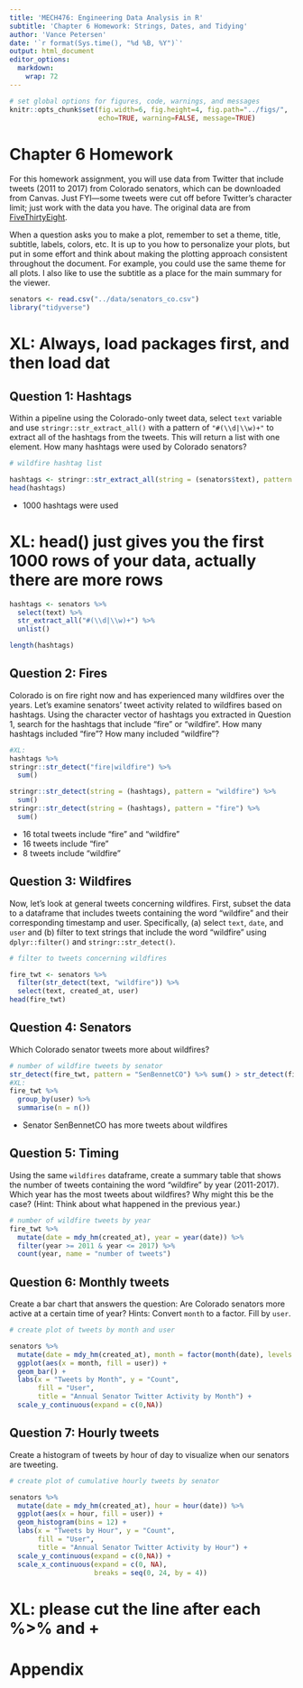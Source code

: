 ```yaml
---
title: 'MECH476: Engineering Data Analysis in R'
subtitle: 'Chapter 6 Homework: Strings, Dates, and Tidying' 
author: 'Vance Petersen'
date: '`r format(Sys.time(), "%d %B, %Y")`'
output: html_document
editor_options: 
  markdown: 
    wrap: 72
---
```


```r
# set global options for figures, code, warnings, and messages
knitr::opts_chunk$set(fig.width=6, fig.height=4, fig.path="../figs/",
                      echo=TRUE, warning=FALSE, message=TRUE)
```

# Chapter 6 Homework

For this homework assignment, you will use data from Twitter that
include tweets (2011 to 2017) from Colorado senators, which can be
downloaded from Canvas. Just FYI---some tweets were cut off before
Twitter's character limit; just work with the data you have. The
original data are from
[FiveThirtyEight](https://github.com/fivethirtyeight/data/tree/master/twitter-ratio).

When a question asks you to make a plot, remember to set a theme, title,
subtitle, labels, colors, etc. It is up to you how to personalize your
plots, but put in some effort and think about making the plotting
approach consistent throughout the document. For example, you could use
the same theme for all plots. I also like to use the subtitle as a place
for the main summary for the viewer.

\newpage

```r
senators <- read.csv("../data/senators_co.csv")
library("tidyverse")

```

# XL: Always, load packages first, and then load dat

## Question 1: Hashtags

Within a pipeline using the Colorado-only tweet data, select `text`
variable and use `stringr::str_extract_all()` with a pattern of
`"#(\\d|\\w)+"` to extract all of the hashtags from the tweets. This
will return a list with one element. How many hashtags were used by
Colorado senators?

```r
# wildfire hashtag list

hashtags <- stringr::str_extract_all(string = (senators$text), pattern = "#(\\d|\\w)+")
head(hashtags)
```

-   1000 hashtags were used

# XL: head() just gives you the first 1000 rows of your data, actually there are more rows

```r
hashtags <- senators %>% 
  select(text) %>% 
  str_extract_all("#(\\d|\\w)+") %>% 
  unlist()

length(hashtags)
```

## Question 2: Fires

Colorado is on fire right now and has experienced many wildfires over
the years. Let's examine senators' tweet activity related to wildfires
based on hashtags. Using the character vector of hashtags you extracted
in Question 1, search for the hashtags that include "fire" or
"wildfire". How many hashtags included "fire"? How many included
"wildfire"?

```r
#XL:
hashtags %>% 
stringr::str_detect("fire|wildfire") %>% 
  sum()

stringr::str_detect(string = (hashtags), pattern = "wildfire") %>% 
  sum()
stringr::str_detect(string = (hashtags), pattern = "fire") %>% 
  sum()

```

-   16 total tweets include "fire" and "wildfire"
-   16 tweets include "fire"
-   8 tweets include "wildfire"

## Question 3: Wildfires

Now, let's look at general tweets concerning wildfires. First, subset
the data to a dataframe that includes tweets containing the word
"wildfire" and their corresponding timestamp and user. Specifically, (a)
select `text`, `date`, and `user` and (b) filter to text strings that
include the word "wildfire" using `dplyr::filter()` and
`stringr::str_detect()`.

```r
# filter to tweets concerning wildfires

fire_twt <- senators %>% 
  filter(str_detect(text, "wildfire")) %>% 
  select(text, created_at, user)
head(fire_twt)

```

## Question 4: Senators

Which Colorado senator tweets more about wildfires?

```r
# number of wildfire tweets by senator
str_detect(fire_twt, pattern = "SenBennetCO") %>% sum() > str_detect(fire_twt, pattern = "SenCoryGardnger") %>% sum()
#XL: 
fire_twt %>% 
  group_by(user) %>% 
  summarise(n = n())
```

-   Senator SenBennetCO has more tweets about wildfires

## Question 5: Timing

Using the same `wildfires` dataframe, create a summary table that shows
the number of tweets containing the word "wildfire" by year (2011-2017).
Which year has the most tweets about wildfires? Why might this be the
case? (Hint: Think about what happened in the previous year.)

```r
# number of wildfire tweets by year 
fire_twt %>% 
  mutate(date = mdy_hm(created_at), year = year(date)) %>% 
  filter(year >= 2011 & year <= 2017) %>% 
  count(year, name = "number of tweets")

```

\newpage

## Question 6: Monthly tweets

Create a bar chart that answers the question: Are Colorado senators more
active at a certain time of year? Hints: Convert `month` to a factor.
Fill by `user`.

```r
# create plot of tweets by month and user

senators %>% 
  mutate(date = mdy_hm(created_at), month = factor(month(date), levels = 1:12)) %>% 
  ggplot(aes(x = month, fill = user)) + 
  geom_bar() + 
  labs(x = "Tweets by Month", y = "Count", 
       fill = "User", 
       title = "Annual Senator Twitter Activity by Month") + 
  scale_y_continuous(expand = c(0,NA))

```

\newpage

## Question 7: Hourly tweets

Create a histogram of tweets by hour of day to visualize when our
senators are tweeting.

```r
# create plot of cumulative hourly tweets by senator

senators %>% 
  mutate(date = mdy_hm(created_at), hour = hour(date)) %>% 
  ggplot(aes(x = hour, fill = user)) + 
  geom_histogram(bins = 12) + 
  labs(x = "Tweets by Hour", y = "Count", 
       fill = "User", 
       title = "Annual Senator Twitter Activity by Hour") + 
  scale_y_continuous(expand = c(0,NA)) + 
  scale_x_continuous(expand = c(0, NA), 
                     breaks = seq(0, 24, by = 4))

```

# XL: please cut the line after each %\>% and +

\newpage

# Appendix

```r
```
